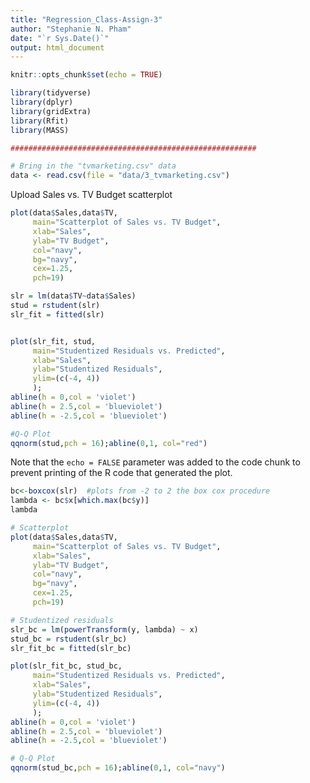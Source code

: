 ```yaml
---
title: "Regression_Class-Assign-3"
author: "Stephanie N. Pham"
date: "`r Sys.Date()`"
output: html_document
---
```


```r
knitr::opts_chunk$set(echo = TRUE)

library(tidyverse)
library(dplyr)
library(gridExtra)
library(Rfit)
library(MASS)

#######################################################

# Bring in the "tvmarketing.csv" data
data <- read.csv(file = "data/3_tvmarketing.csv")

```


Upload Sales vs. TV Budget scatterplot
```r
plot(data$Sales,data$TV, 
     main="Scatterplot of Sales vs. TV Budget", 
     xlab="Sales", 
     ylab="TV Budget", 
     col="navy", 
     bg="navy",
     cex=1.25, 
     pch=19)
```



```r

slr = lm(data$TV~data$Sales) 
stud = rstudent(slr)
slr_fit = fitted(slr)


plot(slr_fit, stud,
     main="Studentized Residuals vs. Predicted", 
     xlab="Sales", 
     ylab="Studentized Residuals",
     ylim=(c(-4, 4))
     );
abline(h = 0,col = 'violet')
abline(h = 2.5,col = 'blueviolet')
abline(h = -2.5,col = 'blueviolet')
```
```r
#Q-Q Plot
qqnorm(stud,pch = 16);abline(0,1, col="red")

```
Note that the `echo = FALSE` parameter was added to the code chunk to prevent printing of the R code that generated the plot.

```r

bc<-boxcox(slr)  #plots from -2 to 2 the box cox procedure
lambda <- bc$x[which.max(bc$y)]
lambda

```

```r


# Scatterplot
plot(data$Sales,data$TV, 
     main="Scatterplot of Sales vs. TV Budget", 
     xlab="Sales", 
     ylab="TV Budget", 
     col="navy", 
     bg="navy",
     cex=1.25, 
     pch=19)

# Studentized residuals
slr_bc = lm(powerTransform(y, lambda) ~ x)
stud_bc = rstudent(slr_bc)
slr_fit_bc = fitted(slr_bc)

plot(slr_fit_bc, stud_bc,
     main="Studentized Residuals vs. Predicted", 
     xlab="Sales", 
     ylab="Studentized Residuals",
     ylim=(c(-4, 4))
     );
abline(h = 0,col = 'violet')
abline(h = 2.5,col = 'blueviolet')
abline(h = -2.5,col = 'blueviolet')

# Q-Q Plot
qqnorm(stud_bc,pch = 16);abline(0,1, col="navy")


```
